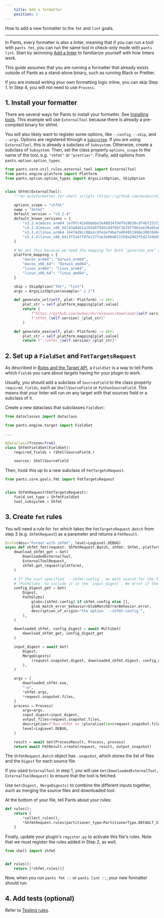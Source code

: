 ```yaml
---
    title: Add a formatter
    position: 1
---
```


How to add a new formatter to the `fmt` and `lint` goals.

---

In Pants, every formatter is also a linter, meaning that if you can run a tool with `pants fmt`, you can run the same tool in check-only mode with `pants lint`. Start by skimming [Add a linter](./add-a-linter.mdx) to familiarize yourself with how linters work.

This guide assumes that you are running a formatter that already exists outside of Pants as a stand-alone binary, such as running Black or Prettier.

If you are instead writing your own formatting logic inline, you can skip Step 1. In Step 4, you will not need to use `Process`.

## 1. Install your formatter

There are several ways for Pants to install your formatter. See [Installing tools](../the-rules-api/installing-tools.mdx). This example will use `ExternalTool` because there is already a pre-compiled binary for shfmt.

You will also likely want to register some options, like `--config`, `--skip`, and `--args`. Options are registered through a [`Subsystem`](../the-rules-api/options-and-subsystems.mdx). If you are using `ExternalTool`, this is already a subclass of `Subsystem`. Otherwise, create a subclass of `Subsystem`. Then, set the class property `options_scope` to the name of the tool, e.g. `"shfmt"` or `"prettier"`. Finally, add options from `pants.option.option_types`.

```python
from pants.core.util_rules.external_tool import ExternalTool
from pants.engine.platform import Platform
from pants.option.option_types import ArgsListOption, SkipOption


class Shfmt(ExternalTool):
    """An autoformatter for shell scripts (https://github.com/mvdan/sh)."""

    options_scope = "shfmt"
    name = "Shfmt"
    default_version = "v3.2.4"
    default_known_versions = [
        "v3.2.4|macos_arm64 |e70fc42e69debe3e400347d4f918630cdf4bf2537277d672bbc43490387508ec|2998546",
        "v3.2.4|macos_x86_64|43a0461a1b54070ddc04fbbf1b78f7861ee39a65a61f5466d15a39c4aba4f917|2980208",
        "v3.2.4|linux_arm64 |6474d9cc08a1c9fe2ef4be7a004951998e3067d46cf55a011ddd5ff7bfab3de6|2752512",
        "v3.2.4|linux_x86_64|3f5a47f8fec27fae3e06d611559a2063f5d27e4b9501171dde9959b8c60a3538|2797568",
    ]

    # We set this because we need the mapping for both `generate_exe` and `generate_url`.
    platform_mapping = {
        "macos_arm64": "darwin_arm64",
        "macos_x86_64": "darwin_amd64",
        "linux_arm64": "linux_arm64",
        "linux_x86_64": "linux_amd64",
    }

    skip = SkipOption("fmt", "lint")
    args = ArgsListOption(example="-i 2")

    def generate_url(self, plat: Platform) -> str:
        plat_str = self.platform_mapping[plat.value]
        return (
            f"https://github.com/mvdan/sh/releases/download/{self.version}/"
            f"shfmt_{self.version}_{plat_str}"
        )

    def generate_exe(self, plat: Platform) -> str:
        plat_str = self.platform_mapping[plat.value]
        return f"./shfmt_{self.version}_{plat_str}"
```

## 2. Set up a `FieldSet` and `FmtTargetsRequest`

As described in [Rules and the Target API](../the-rules-api/rules-and-the-target-api.mdx), a `FieldSet` is a way to tell Pants which `Field`s you care about targets having for your plugin to work.

Usually, you should add a subclass of `SourcesField` to the class property `required_fields`, such as `ShellSourceField` or `PythonSourceField`. This means that your linter will run on any target with that sources field or a subclass of it.

Create a new dataclass that subclasses `FieldSet`:

```python
from dataclasses import dataclass

from pants.engine.target import FieldSet

...

@dataclass(frozen=True)
class ShfmtFieldSet(FieldSet):
    required_fields = (ShellSourceField,)

    sources: ShellSourceField
```

Then, hook this up to a new subclass of `FmtTargetsRequest`.

```python
from pants.core.goals.fmt import FmtTargetsRequest


class ShfmtRequest(FmtTargetsRequest):
    field_set_type = ShfmtFieldSet
    tool_subsystem = Shfmt
```

## 3. Create `fmt` rules

You will need a rule for `fmt` which takes the `FmtTargetsRequest.Batch` from step 3 (e.g. `ShfmtRequest`) as a parameter and returns a `FmtResult`.

```python
@rule(desc="Format with shfmt", level=LogLevel.DEBUG)
async def shfmt_fmt(request: ShfmtRequest.Batch, shfmt: Shfmt, platform: Platform) -> FmtResult:
    download_shfmt_get = Get(
        DownloadedExternalTool,
        ExternalToolRequest,
        shfmt.get_request(platform),
    )

    # If the user specified `--shfmt-config`, we must search for the file they specified with
    # `PathGlobs` to include it in the `input_digest`. We error if the file cannot be found.
    config_digest_get = Get(
        Digest,
        PathGlobs(
            globs=[shfmt.config] if shfmt.config else [],
            glob_match_error_behavior=GlobMatchErrorBehavior.error,
            description_of_origin="the option `--shfmt-config`",
        ),
    )

    downloaded_shfmt, config_digest = await MultiGet(
        download_shfmt_get, config_digest_get
    )

    input_digest = await Get(
        Digest,
        MergeDigests(
            (request.snapshot.digest, downloaded_shfmt.digest, config_digest)
        ),
    )

    argv = [
        downloaded_shfmt.exe,
        "-w",
        *shfmt.args,
        *request.snapshot.files,
    ]
    process = Process(
        argv=argv,
        input_digest=input_digest,
        output_files=request.snapshot.files,
        description=f"Run shfmt on {pluralize(len(request.snapshot.files), 'file')}.",
        level=LogLevel.DEBUG,
    )

    result = await Get(ProcessResult, Process, process)
    return await FmtResult.create(request, result, output_snapshot)
```

The `ShfmtRequest.Batch` object has `.snapshot`, which stores the list of files and the `Digest` for each source file.

If you used `ExternalTool` in step 1, you will use `Get(DownloadedExternalTool, ExternalToolRequest)` to ensure that the tool is fetched.

Use `Get(Digest, MergeDigests)` to combine the different inputs together, such as merging the source files and downloaded tool.

At the bottom of your file, tell Pants about your rules:

```python
def rules():
    return [
      	*collect_rules(),
        *ShfmtRequest.rules(partitioner_type=PartitionerType.DEFAULT_SINGLE_PARTITION),
    ]
```

Finally, update your plugin's `register.py` to activate this file's rules. Note that we must register the rules added in Step 2, as well.

```python title="pants-plugins/shell/register.py"
from shell import shfmt


def rules():
    return [*shfmt.rules()]
```

Now, when you run `pants fmt ::` or `pants lint ::`, your new formatter should run.

## 4. Add tests (optional)

Refer to [Testing rules](../the-rules-api/testing-plugins.mdx).
